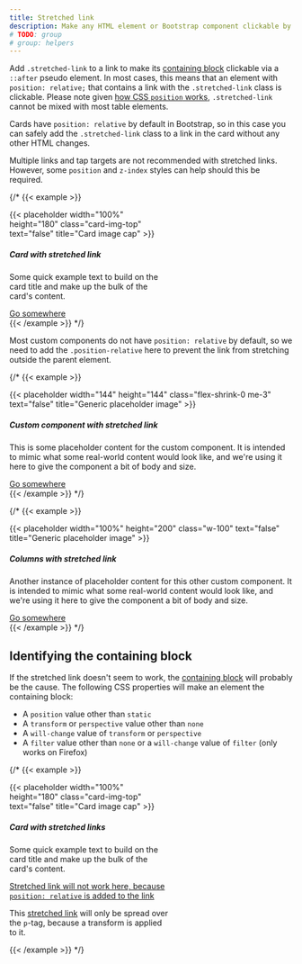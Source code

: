 ```yaml
---
title: Stretched link
description: Make any HTML element or Bootstrap component clickable by "stretching" a nested link via CSS.
# TODO: group
# group: helpers
---
```


Add `.stretched-link` to a link to make its [containing block](https://developer.mozilla.org/en-US/docs/Web/CSS/Containing_block) clickable via a `::after` pseudo element. In most cases, this means that an element with `position: relative;` that contains a link with the `.stretched-link` class is clickable. Please note given [how CSS `position` works](https://www.w3.org/TR/CSS21/visuren.html#propdef-position), `.stretched-link` cannot be mixed with most table elements.

Cards have `position: relative` by default in Bootstrap, so in this case you can safely add the `.stretched-link` class to a link in the card without any other HTML changes.

Multiple links and tap targets are not recommended with stretched links. However, some `position` and `z-index` styles can help should this be required.

{/* {{< example >}}
<div class="card" style="width: 18rem;">
  {{< placeholder width="100%" height="180" class="card-img-top" text="false" title="Card image cap" >}}
  <div class="card-body">
    <h5 class="card-title">Card with stretched link</h5>
    <p class="card-text">Some quick example text to build on the card title and make up the bulk of the card's content.</p>
    <a href="#" class="btn btn-primary stretched-link">Go somewhere</a>
  </div>
</div>
{{< /example >}} */}

Most custom components do not have `position: relative` by default, so we need to add the `.position-relative` here to prevent the link from stretching outside the parent element.

{/* {{< example >}}
<div class="d-flex position-relative">
  {{< placeholder width="144" height="144" class="flex-shrink-0 me-3" text="false" title="Generic placeholder image" >}}
  <div>
    <h5 class="mt-0">Custom component with stretched link</h5>
    <p>This is some placeholder content for the custom component. It is intended to mimic what some real-world content would look like, and we're using it here to give the component a bit of body and size.</p>
    <a href="#" class="stretched-link">Go somewhere</a>
  </div>
</div>
{{< /example >}} */}

{/* {{< example >}}
<div class="row g-0 bg-body-secondary position-relative">
  <div class="col-md-6 mb-md-0 p-md-4">
    {{< placeholder width="100%" height="200" class="w-100" text="false" title="Generic placeholder image" >}}
  </div>
  <div class="col-md-6 p-4 ps-md-0">
    <h5 class="mt-0">Columns with stretched link</h5>
    <p>Another instance of placeholder content for this other custom component. It is intended to mimic what some real-world content would look like, and we're using it here to give the component a bit of body and size.</p>
    <a href="#" class="stretched-link">Go somewhere</a>
  </div>
</div>
{{< /example >}} */}

## Identifying the containing block

If the stretched link doesn't seem to work, the [containing block](https://developer.mozilla.org/en-US/docs/Web/CSS/Containing_block#Identifying_the_containing_block) will probably be the cause. The following CSS properties will make an element the containing block:

- A `position` value other than `static`
- A `transform` or `perspective` value other than `none`
- A `will-change` value of `transform` or `perspective`
- A `filter` value other than `none` or a `will-change` value of `filter` (only works on Firefox)

{/* {{< example >}}
<div class="card" style="width: 18rem;">
  {{< placeholder width="100%" height="180" class="card-img-top" text="false" title="Card image cap" >}}
  <div class="card-body">
    <h5 class="card-title">Card with stretched links</h5>
    <p class="card-text">Some quick example text to build on the card title and make up the bulk of the card's content.</p>
    <p class="card-text">
      <a href="#" class="stretched-link text-danger" style="position: relative;">Stretched link will not work here, because <code>position: relative</code> is added to the link</a>
    </p>
    <p class="card-text bg-body-tertiary" style="transform: rotate(0);">
      This <a href="#" class="text-warning stretched-link">stretched link</a> will only be spread over the <code>p</code>-tag, because a transform is applied to it.
    </p>
  </div>
</div>
{{< /example >}} */}

